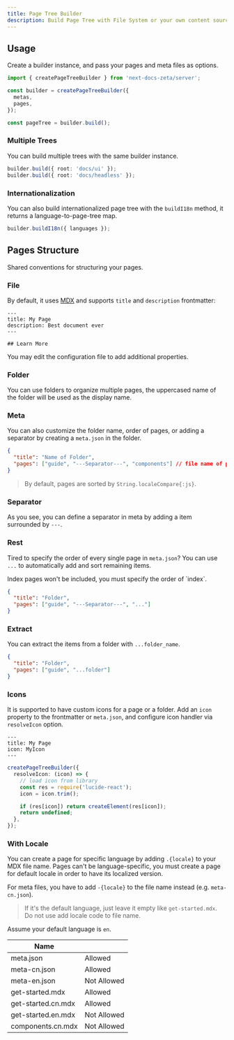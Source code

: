 ```yaml
---
title: Page Tree Builder
description: Build Page Tree with File System or your own content source
---
```


## Usage

Create a builder instance, and pass your pages and meta files as options.

```ts
import { createPageTreeBuilder } from 'next-docs-zeta/server';

const builder = createPageTreeBuilder({
  metas,
  pages,
});

const pageTree = builder.build();
```

### Multiple Trees

You can build multiple trees with the same builder instance.

```ts
builder.build({ root: 'docs/ui' });
builder.build({ root: 'docs/headless' });
```

### Internationalization

You can also build internationalized page tree with the `buildI18n` method, it
returns a language-to-page-tree map.

```ts
builder.buildI18n({ languages });
```

## Pages Structure

Shared conventions for structuring your pages.

### File

By default, it uses [MDX](https://mdxjs.com) and supports `title` and
`description` frontmatter:

```mdx
---
title: My Page
description: Best document ever
---

## Learn More
```

You may edit the configuration file to add additional properties.

### Folder

You can use folders to organize multiple pages, the uppercased name of the
folder will be used as the display name.

### Meta

You can also customize the folder name, order of pages, or adding a separator by
creating a `meta.json` in the folder.

```json
{
  "title": "Name of Folder",
  "pages": ["guide", "---Separator---", "components"] // file name of pages
}
```

> By default, pages are sorted by `String.localeCompare{:js}`.

### Separator

As you see, you can define a separator in meta by adding a item surrounded by
`---`.

### Rest

Tired to specify the order of every single page in `meta.json`? You can use
`...` to automatically add and sort remaining items.

<Callout title="Note" className="mb-4">
  Index pages won't be included, you must specify the order of `index`.
</Callout>

```json
{
  "title": "Folder",
  "pages": ["guide", "---Separator---", "..."]
}
```

### Extract

You can extract the items from a folder with `...folder_name`.

```json
{
  "title": "Folder",
  "pages": ["guide", "...folder"]
}
```

### Icons

It is supported to have custom icons for a page or a folder. Add an `icon`
property to the frontmatter or `meta.json`, and configure icon handler via
`resolveIcon` option.

```mdx
---
title: My Page
icon: MyIcon
---
```

```ts
createPageTreeBuilder({
  resolveIcon: (icon) => {
    // load icon from library
    const res = require('lucide-react');
    icon = icon.trim();

    if (res[icon]) return createElement(res[icon]);
    return undefined;
  },
});
```

### With Locale

You can create a page for specific language by adding `.{locale}` to your MDX
file name. Pages can't be language-specific, you must create a page for default
locale in order to have its localized version.

For meta files, you have to add `-{locale}` to the file name instead (e.g.
`meta-cn.json`).

> If it's the default language, just leave it empty like `get-started.mdx`. Do
> not use add locale code to file name.

Assume your default language is `en`.

| Name               |             |
| ------------------ | ----------- |
| meta.json          | Allowed     |
| meta-cn.json       | Allowed     |
| meta-en.json       | Not Allowed |
| get-started.mdx    | Allowed     |
| get-started.cn.mdx | Allowed     |
| get-started.en.mdx | Not Allowed |
| components.cn.mdx  | Not Allowed |
